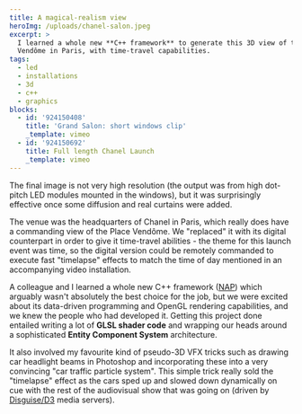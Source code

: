 ```yaml
---
title: A magical-realism view
heroImg: /uploads/chanel-salon.jpeg
excerpt: >
  I learned a whole new **C++ framework** to generate this 3D view of the Place
  Vendôme in Paris, with time-travel capabilities.
tags:
  - led
  - installations
  - 3d
  - c++
  - graphics
blocks:
  - id: '924150408'
    title: 'Grand Salon: short windows clip'
    _template: vimeo
  - id: '924150692'
    title: Full length Chanel Launch
    _template: vimeo
---
```


The final image is not very high resolution (the output was from high dot-pitch LED modules mounted in the windows), but it was surprisingly effective once some diffusion and real curtains were added.

The venue was the headquarters of Chanel in Paris, which really does have a commanding view of the Place Vendôme. We "replaced" it with its digital counterpart in order to give it time-travel abilities - the theme for this launch event was time, so the digital version could be remotely commanded to execute fast "timelapse" effects to match the time of day mentioned in an accompanying video installation.

A colleague and I learned a whole new C++ framework ([NAP](https://nap-framework.tech/)) which arguably wasn't absolutely the best choice for the job, but we were excited about its data-driven programming and OpenGL rendering capabilities, and we knew the people who had developed it. Getting this project done entailed writing a lot of **GLSL shader code** and wrapping our heads around a sophisticated **Entity Component System** architecture.

It also involved my favourite kind of pseudo-3D VFX tricks such as drawing car headlight beams in Photoshop and incorporating these into a very convincing "car traffic particle system". This simple trick really sold the "timelapse" effect as the cars sped up and slowed down dynamically on cue with the rest of the audiovisual show that was going on (driven by [Disguise/D3](https://www.disguise.one/en) media servers).
